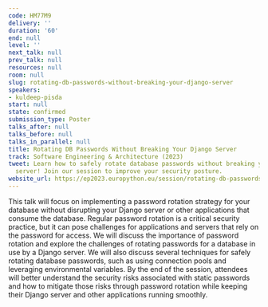 ```yaml
---
code: HM77M9
delivery: ''
duration: '60'
end: null
level: ''
next_talk: null
prev_talk: null
resources: null
room: null
slug: rotating-db-passwords-without-breaking-your-django-server
speakers:
- kuldeep-pisda
start: null
state: confirmed
submission_type: Poster
talks_after: null
talks_before: null
talks_in_parallel: null
title: Rotating DB Passwords Without Breaking Your Django Server
track: Software Engineering & Architecture (2023)
tweet: Learn how to safely rotate database passwords without breaking your Django
  server! Join our session to improve your security posture.
website_url: https://ep2023.europython.eu/session/rotating-db-passwords-without-breaking-your-django-server
---
```


This talk will focus on implementing a password rotation strategy for your database without disrupting your Django server or other applications that consume the database. Regular password rotation is a critical security practice, but it can pose challenges for applications and servers that rely on the password for access. We will discuss the importance of password rotation and explore the challenges of rotating passwords for a database in use by a Django server. We will also discuss several techniques for safely rotating database passwords, such as using connection pools and leveraging environmental variables. By the end of the session, attendees will better understand the security risks associated with static passwords and how to mitigate those risks through password rotation while keeping their Django server and other applications running smoothly.
